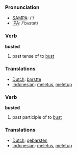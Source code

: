 === Pronunciation ===
*[[w:SAMPA|SAMPA]]: /'/
*[[w:IPA|IPA]]: /'bʌstət/

=== Verb ===

'''busted'''

# past tense of to [[bust]]

=== Translations ===
*[[Dutch]]: [[barstte]]
*[[Indonesian]]: [[letus|meletus]], [[letup|meletup]]

=== Verb ===

'''busted'''

# past participle of to [[bust]]

=== Translations ===
*[[Dutch]]: [[gebarsten]]
*[[Indonesian]]: [[letus|meletus]], [[letup|meletup]]
